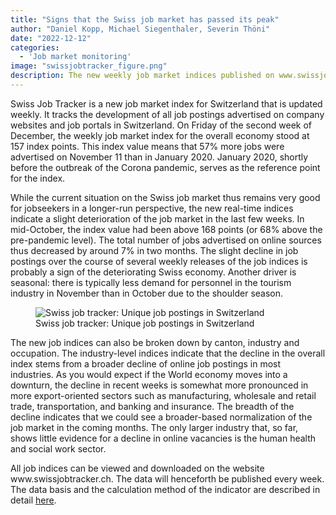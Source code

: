 ```yaml
---
title: "Signs that the Swiss job market has passed its peak"
author: "Daniel Kopp, Michael Siegenthaler, Severin Thöni"
date: "2022-12-12"
categories:
  - 'Job market monitoring'
image: "swissjobtracker_figure.png"
description: The new weekly job market indices published on www.swissjobtracker.ch suggest that the big boom that has characterized the Swiss job market in 2022 may have passed its peak. The new job indices, which will be updated every Friday from now on, show that the total number of jobs advertised online in Switzerland was around 7% lower in mid-December than in mid-October. However, firms still have a large number of unfilled positions in a historical perspective.
---
```


Swiss Job Tracker is a new job market index for Switzerland that is updated weekly. It tracks the development of all job postings advertised on company websites and job portals in Switzerland. On Friday of the second week of December, the weekly job market index for the overall economy stood at 157 index points. This index value means that 57% more jobs were advertised on November 11 than in January 2020. January 2020, shortly before the outbreak of the Corona pandemic, serves as the reference point for the index.

While the current situation on the Swiss job market thus remains very good for jobseekers in a longer-run perspective, the new real-time indices indicate a slight deterioration of the job market in the last few weeks. In mid-October, the index value had been above 168 points (or 68% above the pre-pandemic level). The total number of jobs advertised on online sources thus decreased by around 7% in two months. The slight decline in job postings over the course of several weekly releases of the job indices is probably a sign of the deteriorating Swiss economy. Another driver is seasonal: there is typically less demand for personnel in the tourism industry in November than in October due to the shoulder season.

![Swiss job tracker: Unique job postings in Switzerland](swissjobtracker_figure.png)

The new job indices can also be broken down by canton, industry and occupation. The industry-level indices indicate that the decline in the overall index stems from a broader decline of online job postings in most industries. As you would expect if the World economy moves into a downturn, the decline in recent weeks is somewhat more pronounced in more export-oriented sectors such as manufacturing, wholesale and retail trade, transportation, and banking and insurance. The breadth of the decline indicates that we could see a broader-based normalization of the job market in the coming months. The only larger industry that, so far, shows little evidence for a decline in online vacancies is the human health and social work sector.

All job indices can be viewed and downloaded on the website www.swissjobtracker.ch. The data will henceforth be published every week. The data basis and the calculation method of the indicator are described in detail [here](https://swissjobtracker.ch/#/about "Methodology swissjobtracker.ch").
